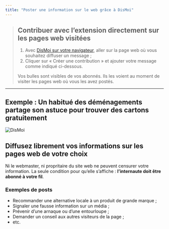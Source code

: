 ```yaml
---
title: "Poster une information sur le web grâce à DisMoi"
---
```


> ## Contribuer avec l’extension directement sur les pages web visitées
> 
> 1.  Avec <a href="https://www.dismoi.io/">DisMoi sur votre navigateur</a>, aller sur la page web où vous souhaitez diffuser un message ;
> 2.  Cliquer sur « Créer une contribution » et ajouter votre message comme indiqué ci-dessous.
> 
> Vos bulles sont visibles de vos abonnés. Ils les voient au moment de visiter les pages web où vous les avez postés.

* * *

## Exemple : Un habitué des déménagements partage son astuce pour trouver des cartons gratuitement

![DisMoi](https://www.dismoi.io/wp-content/webp-express/webp-images/doc-root/wp-content/uploads/2020/06/bulle-carton-demenagement.png.webp)

## Diffusez librement vos informations sur les pages web de votre choix

Ni le webmaster, ni propritaire du site web ne peuvent censurer votre information. La seule condition pour qu’elle s’affiche : **l’internaute doit être abonné à votre fil**.

### Exemples de posts

* Recommander une alternative locale à un produit de grande marque ;
* Signaler une fausse information sur un média ;
* Prévenir d’une arnaque ou d’une entourloupe ;
* Demander un conseil aux autres visiteurs de la page ;
* etc.

